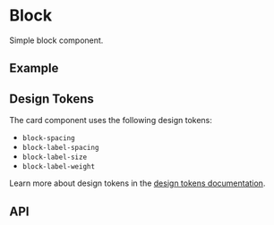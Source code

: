 
<Meta title="Docs/Components/Layout/Block" />

# Block
Simple block component.

## Example
<Canvas sourceState="shown" of={BlockStories.Label} />

## Design Tokens
The card component uses the following design tokens:

- `block-spacing`
- `block-label-spacing`
- `block-label-size`
- `block-label-weight`

Learn more about design tokens in the [design tokens documentation](?path=/story/docs-design-tokens-getting-started--page).

## API
<ArgTypes of={Block} />
